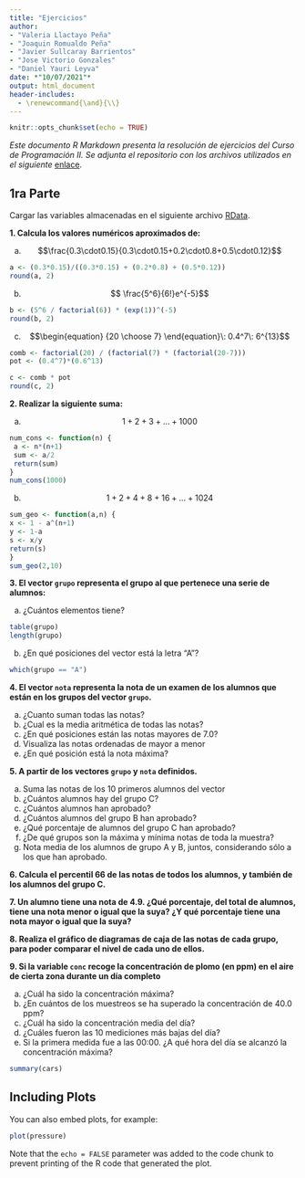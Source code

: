 ```yaml
---
title: "Ejercicios"
author: 
- "Valeria Llactayo Peña"
- "Joaquin Romualdo Peña"
- "Javier Sullcaray Barrientos"
- "Jose Victorio Gonzales"
- "Daniel Yauri Leyva"
date: *"10/07/2021"*
output: html_document
header-includes:
  - \renewcommand{\and}{\\}
---
```


```r
knitr::opts_chunk$set(echo = TRUE)
```
*Este documento R Markdown presenta la resolución de ejercicios del Curso de Programación II. Se adjunta el repositorio con los archivos utilizados en el siguiente* [enlace](https://github.com/JoseVictorio/Ejercicios_Progra).



## 1ra Parte

Cargar las variables almacenadas en el siguiente archivo [RData](https://goo.gl/uDzU8v).

**1. Calcula los valores numéricos aproximados de:**

 a. $$\frac{0.3\cdot0.15}{0.3\cdot0.15+0.2\cdot0.8+0.5\cdot0.12}$$
 
 ```r
a <- (0.3*0.15)/((0.3*0.15) + (0.2*0.8) + (0.5*0.12))
round(a, 2)
```

 b. $$ \frac{5^6}{6!}e^{-5}$$
 
 ```r
 b <- (5^6 / factorial(6)) * (exp(1))^(-5)
round(b, 2)
 ```
 
 c. $$\begin{equation}
{20 \choose 7}
\end{equation}\: 0.4^7\: 6^{13}$$

```r
comb <- factorial(20) / (factorial(7) * (factorial(20-7)))
pot <- (0.4^7)*(0.6^13)

c <- comb * pot
round(c, 2)
```

**2. Realizar la siguiente suma:**

 a. $$1+2+3+\ldots + 1000$$
 
 ```r
num_cons <- function(n) {
  a <- n*(n+1)
  sum <- a/2
  return(sum)
}
num_cons(1000)
 ```
 
 b. $$1+2+4+8+16+\ldots + 1024$$
 
  ```r
sum_geo <- function(a,n) {
  x <- 1 - a^(n+1)
  y <- 1-a
  s <- x/y
  return(s)
}
sum_geo(2,10)
 ```

**3. El vector `grupo` representa el grupo al que pertenece una serie de alumnos:**

 a. ¿Cuántos elementos tiene?
 
   ```r

table(grupo)
length(grupo)
 ```
 
 b. ¿En qué posiciones del vector está la letra “A”?
 
   ```r
which(grupo == "A")
 ```

**4. El vector `nota` representa la nota de un examen de los alumnos que están en los grupos del vector `grupo`.**

 a. ¿Cuanto suman todas las notas?
 b. ¿Cual es la media aritmética de todas las notas?
 c. ¿En qué posiciones están las notas mayores de 7.0?
 d. Visualiza las notas ordenadas de mayor a menor
 e. ¿En qué posición está la nota máxima?

**5. A partir de los vectores `grupo` y `nota` definidos.**

 a. Suma las notas de los 10 primeros alumnos del vector
 b. ¿Cuántos alumnos hay del grupo C?
 c. ¿Cuántos alumnos han aprobado?
 d. ¿Cuántos alumnos del grupo B han aprobado?
 e. ¿Qué porcentaje de alumnos del grupo C han aprobado?
 f. ¿De qué grupos son la máxima y mínima notas de toda la muestra?
 g. Nota media de los alumnos de grupo A y B, juntos, considerando sólo a los que han aprobado.

**6. Calcula el percentil 66 de las notas de todos los alumnos, y también de los alumnos del grupo C.**

**7. Un alumno tiene una nota de 4.9. ¿Qué porcentaje, del total de alumnos, tiene una nota menor o igual que la suya? ¿Y qué porcentaje tiene una nota mayor o igual que la suya?**

**8. Realiza el gráfico de diagramas de caja de las notas de cada grupo, para poder comparar el nivel de cada uno de ellos.**

**9. Si la variable `conc` recoge la concentración de plomo (en ppm) en el aire de cierta zona durante un día completo**

 a. ¿Cuál ha sido la concentración máxima?
 b. ¿En cuántos de los muestreos se ha superado la concentración de 40.0 ppm?
 c. ¿Cuál ha sido la concentración media del día?
 d. ¿Cuáles fueron las 10 mediciones más bajas del día?
 e. Si la primera medida fue a las 00:00. ¿A qué hora del día se alcanzó la concentración máxima?



```r
summary(cars)
```

## Including Plots

You can also embed plots, for example:

```r
plot(pressure)
```

Note that the `echo = FALSE` parameter was added to the code chunk to prevent printing of the R code that generated the plot.
